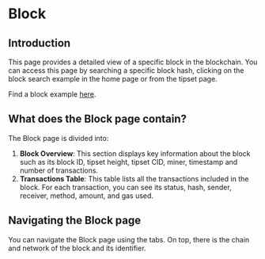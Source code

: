 # Block

## Introduction

This page provides a detailed view of a specific block in the blockchain. You can access this page by searching a specific block hash, clicking on the block search example in the home page or from the tipset page.

Find a block example [here](https://beryx.zondax.ch/v1/search/fil/mainnet/block-cid/bafy2bzaceb2udtsfnbz6viwq3mscy4msh4tcr5lhy7fscweovpsk4ksnl4sgu).

## What does the Block page contain?

The Block page is divided into:

1. **Block Overview**: This section displays key information about the block such as its block ID, tipset height, tipset CID, miner, timestamp and number of transactions.
2. **Transactions Table**: This table lists all the transactions included in the block. For each transaction, you can see its status, hash, sender, receiver, method, amount, and gas used.

## Navigating the Block page

You can navigate the Block page using the tabs. On top, there is the chain and network of the block and its identifier.